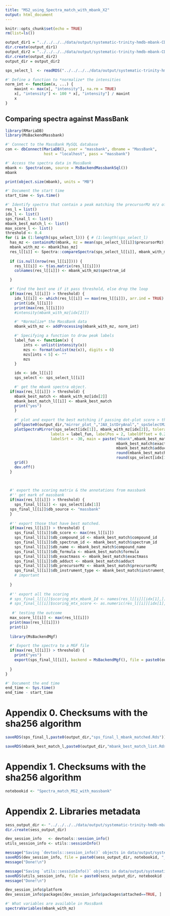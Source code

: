 ```yaml
---
title: "MS2_using_Spectra_match_with_mbank_X2"
output: html_document
---
```


```r
knitr::opts_chunk$set(echo = TRUE)
rm(list=ls())
```

```r
output_dir1 = "../../../../data/output/systematic-trinity-hmdb-mbank-CD-052421/HILICpos/massbank_search_agst_Sign_list/"
dir.create(output_dir1)
output_dir2 = "../../../../data/output/systematic-trinity-hmdb-mbank-CD-052421/HILICpos/massbank_search_agst_Sign_list/matches_0.4/"
dir.create(output_dir2)
output_dir = output_dir2

```

```r
sps_select_l  <- readRDS("../../../../data/output/systematic-trinity-hmdb-mbank-CD-052421/HILICpos/MS2spectra_select4library_match/sps_select_top3precursorIntensity_per_targeted_mz.Rds")
```

```r
#' Define a function to *normalize* the intensities
norm_int <- function(x, ...) {
    maxint <- max(x[, "intensity"], na.rm = TRUE)
    x[, "intensity"] <- 100 * x[, "intensity"] / maxint
    x
}

```

## Comparing spectra against MassBank
```r
library(RMariaDB)
library(MsBackendMassbank)

#' Connect to the MassBank MySQL database
con <- dbConnect(MariaDB(), user = "massbank", dbname = "MassBank",
                 host = "localhost", pass = "massbank")
```

```r
#' Access the spectra data in MassBank
mbank <- Spectra(con, source = MsBackendMassbankSql())
mbank
```

```r
print(object.size(mbank), units = "MB")
```

```r

#' Document the start time
start_time <- Sys.time()

#' Identify spectra that contain a peak matching the precursorMz m/z of interest
res_l = list()
idx_l <- list()
sps_final_l <- list()
mbank_best_match_l <- list()
max_score_l <- list()
threshold <- 0.4
for (i in (1:length(sps_select_l))) { # (1:length(sps_select_l)
  has_mz <- containsMz(mbank, mz = mean(sps_select_l[[i]]$precursorMz), ppm = 10)
  mbank_with_mz <- mbank[has_mz]
  res_l[[i]] <- Spectra::compareSpectra(sps_select_l[[i]], mbank_with_mz, ppm = 5)
  
  if (is.null(nrow(res_l[[i]]))) {
    res_l[[i]] <- t(as.matrix(res_l[[i]]))
    colnames(res_l[[i]]) <- mbank_with_mz$spectrum_id

  }

  #' find the best one if it pass threshold, else drop the loop
  if(max(res_l[[i]]) > threshold) {
    idx_l[[i]] <- which(res_l[[i]] == max(res_l[[i]]), arr.ind = TRUE)
    print(idx_l[[i]])
    print(max(res_l[[i]]))
    #intensity(mbank_with_mz[idx[2]])

    #' *Normalize* the MassBank data
    mbank_with_mz <- addProcessing(mbank_with_mz, norm_int)

    #' Specifying a function to draw peak labels
    label_fun <- function(x) {
        ints <- unlist(intensity(x))
        mzs <- format(unlist(mz(x)), digits = 6)
        mzs[ints < 5] <- ""
        mzs
    }

    idx <- idx_l[[i]]
    sps_select <- sps_select_l[[i]]

    #' get the mbank spectra object.
  if(max(res_l[[i]]) > threshold) {
    mbank_best_match <- mbank_with_mz[idx[2]]
    mbank_best_match_l[[i]] <- mbank_best_match
    print("yes")
    }
    
    #' plot and export the best matching if passing dot-plot score > threshold.
    pdf(paste0(output_dir,"mirror_plot_","JAX_1stDryAnal","_spsSelectMz_",sps_select[idx[1]]$precursorMz, "_mbankID_",mbank_with_mz[idx[2]]$spectrum_id,".pdf"))
    plotSpectraMirror(sps_select[idx[1]], mbank_with_mz[idx[2]], tolerance = 0.2,
                    labels = label_fun, labelPos = 2, labelOffset = 0.2,
                    labelSrt = -30, main = paste("mbank",mbank_best_match$compound_name,
                                                 mbank_best_match$exactmass,
                                                 mbank_best_match$adduct,
                                                 round(mbank_best_match$precursorMz,4),"realdata",
                                                 round(sps_select[idx[1]]$precursorMz,4),sep = "|"))
    grid()
    dev.off()
  }

  
  
  #' export the scoring matrix & the annotations from massbank
  #'' get mark of massbank
  if(max(res_l[[i]]) > threshold) {
    sps_final_l[[i]] <- sps_select[idx[1]]
  sps_final_l[[i]]$db_source <- "massbank"
  }
  
  #'' export those that have best matched.
  if(max(res_l[[i]]) > threshold) {
    sps_final_l[[i]]$db_score <- max(res_l[[i]])
    sps_final_l[[i]]$db_compound_id <- mbank_best_match$compound_id
    sps_final_l[[i]]$db_spectrum_id <- mbank_best_match$spectrum_id
    sps_final_l[[i]]$db_name <- mbank_best_match$compound_name
    sps_final_l[[i]]$db_formula <- mbank_best_match$formula
    sps_final_l[[i]]$db_exactmass <- mbank_best_match$exactmass
    sps_final_l[[i]]$db_adduct <- mbank_best_match$adduct
    sps_final_l[[i]]$db_precursorMz <- mbank_best_match$precursorMz
    sps_final_l[[i]]$db_instrument_type <- mbank_best_match$instrument_type
    # important
    
  }
  
  #'' export all the scoring
  # sps_final_l[[i]]$scoring_mtx_mbank_Id <- names(res_l[[i]][idx[1],])
  # sps_final_l[[i]]$scoring_mtx_score <- as.numeric(res_l[[i]][idx[1],])
  
   #' testing the outcome
  max_score_l[[i]] <- max(res_l[[i]])
  print(max(res_l[[i]]))
  print(i)
  
  library(MsBackendMgf)

  #' Export the spectra to a MGF file
  if(max(res_l[[i]]) > threshold) {
    print("yes")
    export(sps_final_l[[i]], backend = MsBackendMgf(), file = paste0(output_dir,"mbank_matched_wt_score_", round(max(res_l[[i]]),4),"more_",sps_select[idx[1]]$precursorMz, "_mbankID_",mbank_with_mz[idx[2]]$spectrum_id,".mgf"))
    
  }
}

#' Document the end time
end_time <- Sys.time()
end_time - start_time

```

# Appendix 0. Checksums with the sha256 algorithm
```r
saveRDS(sps_final_l,paste0(output_dir,"sps_final_l_mbank_matched.Rds"))

saveRDS(mbank_best_match_l,paste0(output_dir,"mbank_best_match_list.Rds"))

```

# Appendix 1. Checksums with the sha256 algorithm

```r
notebookid <- "Spectra_match_MS2_with_massbank"
```

# Appendix 2. Libraries metadata
```r
sess_output_dir <- "../../../../data/output/systematic-trinity-hmdb-mbank-CD-052421/HILICpos/session_info_massbank/"
dir.create(sess_output_dir)

dev_session_info   <- devtools::session_info()
utils_session_info <- utils::sessionInfo()

message("Saving `devtools::session_info()` objects in data/output/systematic-trinity-hmdb-mbank-CD-052421/HILICpos/session_info_hmdb_massbank/devtools_session_info.rds  ..")
saveRDS(dev_session_info, file = paste0(sess_output_dir, notebookid, "_devtools_session_info.rds"))
message("Done!\n")

message("Saving `utils::sessionInfo()` objects in data/output/systematic-trinity-hmdb-mbank-CD-052421/HILICpos/session_info_hmdb_massbank/utils_session_info.rds  ..")
saveRDS(utils_session_info, file = paste0(sess_output_dir, notebookid ,"_utils_info.rds"))
message("Done!\n")

dev_session_info$platform
dev_session_info$packages[dev_session_info$packages$attached==TRUE, ]
```




```r
#' What variables are available in MassBank
spectraVariables(mbank_with_mz)
```
